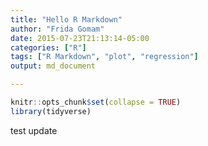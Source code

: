 ```yaml
---
title: "Hello R Markdown"
author: "Frida Gomam"
date: 2015-07-23T21:13:14-05:00
categories: ["R"]
tags: ["R Markdown", "plot", "regression"]
output: md_document

---
```


```r
knitr::opts_chunk$set(collapse = TRUE)
library(tidyverse)

```

test update